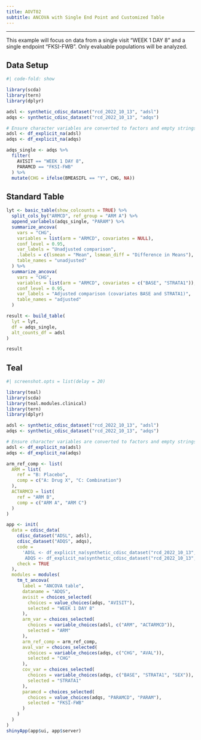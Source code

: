 ```yaml
---
title: AOVT02
subtitle: ANCOVA with Single End Point and Customized Table
---
```


------------------------------------------------------------------------

This example will focus on data from a single visit "WEEK 1 DAY 8" and a single endpoint "FKSI-FWB".
Only evaluable populations will be analyzed.

::: panel-tabset
## Data Setup

```r
#| code-fold: show

library(scda)
library(tern)
library(dplyr)

adsl <- synthetic_cdisc_dataset("rcd_2022_10_13", "adsl")
adqs <- synthetic_cdisc_dataset("rcd_2022_10_13", "adqs")

# Ensure character variables are converted to factors and empty strings and NAs are explicit missing levels.
adsl <- df_explicit_na(adsl)
adqs <- df_explicit_na(adqs)

adqs_single <- adqs %>%
  filter(
    AVISIT == "WEEK 1 DAY 8",
    PARAMCD == "FKSI-FWB"
  ) %>%
  mutate(CHG = ifelse(BMEASIFL == "Y", CHG, NA))
```

## Standard Table

```r
lyt <- basic_table(show_colcounts = TRUE) %>%
  split_cols_by("ARMCD", ref_group = "ARM A") %>%
  append_varlabels(adqs_single, "PARAM") %>%
  summarize_ancova(
    vars = "CHG",
    variables = list(arm = "ARMCD", covariates = NULL),
    conf_level = 0.95,
    var_labels = "Unadjusted comparison",
    .labels = c(lsmean = "Mean", lsmean_diff = "Difference in Means"),
    table_names = "unadjusted"
  ) %>%
  summarize_ancova(
    vars = "CHG",
    variables = list(arm = "ARMCD", covariates = c("BASE", "STRATA1")),
    conf_level = 0.95,
    var_labels = "Adjusted comparison (covariates BASE and STRATA1)",
    table_names = "adjusted"
  )

result <- build_table(
  lyt = lyt,
  df = adqs_single,
  alt_counts_df = adsl
)

result
```

## Teal

```r
#| screenshot.opts = list(delay = 20)

library(teal)
library(scda)
library(teal.modules.clinical)
library(tern)
library(dplyr)

adsl <- synthetic_cdisc_dataset("rcd_2022_10_13", "adsl")
adqs <- synthetic_cdisc_dataset("rcd_2022_10_13", "adqs")

# Ensure character variables are converted to factors and empty strings and NAs are explicit missing levels.
adsl <- df_explicit_na(adsl)
adqs <- df_explicit_na(adqs)

arm_ref_comp <- list(
  ARM = list(
    ref = "B: Placebo",
    comp = c("A: Drug X", "C: Combination")
  ),
  ACTARMCD = list(
    ref = "ARM B",
    comp = c("ARM A", "ARM C")
  )
)

app <- init(
  data = cdisc_data(
    cdisc_dataset("ADSL", adsl),
    cdisc_dataset("ADQS", adqs),
    code =
      'ADSL <- df_explicit_na(synthetic_cdisc_dataset("rcd_2022_10_13", "adsl"))
       ADQS <- df_explicit_na(synthetic_cdisc_dataset("rcd_2022_10_13", "adqs"))',
    check = TRUE
  ),
  modules = modules(
    tm_t_ancova(
      label = "ANCOVA table",
      dataname = "ADQS",
      avisit = choices_selected(
        choices = value_choices(adqs, "AVISIT"),
        selected = "WEEK 1 DAY 8"
      ),
      arm_var = choices_selected(
        choices = variable_choices(adsl, c("ARM", "ACTARMCD")),
        selected = "ARM"
      ),
      arm_ref_comp = arm_ref_comp,
      aval_var = choices_selected(
        choices = variable_choices(adqs, c("CHG", "AVAL")),
        selected = "CHG"
      ),
      cov_var = choices_selected(
        choices = variable_choices(adqs, c("BASE", "STRATA1", "SEX")),
        selected = "STRATA1"
      ),
      paramcd = choices_selected(
        choices = value_choices(adqs, "PARAMCD", "PARAM"),
        selected = "FKSI-FWB"
      )
    )
  )
)
shinyApp(app$ui, app$server)
```
:::
